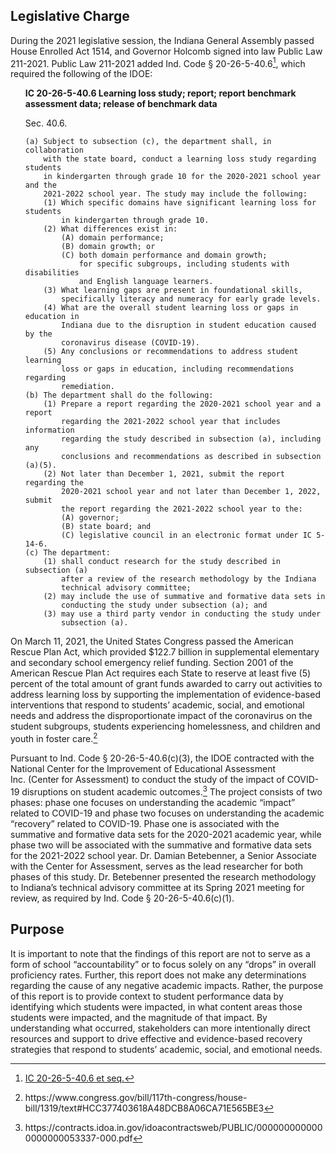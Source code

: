 ## Legislative Charge

During the 2021 legislative session, the Indiana General Assembly passed House
Enrolled Act 1514, and Governor Holcomb signed into law Public Law 211-2021. Public
Law 211-2021 added Ind. Code &sect; 20-26-5-40.6^[[IC 20-26-5-40.6 et seq.](http://iga.in.gov/legislative/laws/2021/ic/titles/020/#20-26-5-40.6)],
which required the following of the IDOE:


<ul>
<strong>IC 20-26-5-40.6	Learning loss study; report; report benchmark assessment data; release of benchmark data</strong>

Sec. 40.6.

	(a) Subject to subsection (c), the department shall, in collaboration
	    with the state board, conduct a learning loss study regarding students
	    in kindergarten through grade 10 for the 2020-2021 school year and the
	    2021-2022 school year. The study may include the following:
		(1) Which specific domains have significant learning loss for students
			in kindergarten through grade 10.
		(2) What differences exist in:
			(A) domain performance;
			(B) domain growth; or
			(C) both domain performance and domain growth;
				for specific subgroups, including students with disabilities
				and English language learners.
		(3) What learning gaps are present in foundational skills,
			specifically literacy and numeracy for early grade levels.
		(4) What are the overall student learning loss or gaps in education in
			Indiana due to the disruption in student education caused by the
			coronavirus disease (COVID-19).
		(5) Any conclusions or recommendations to address student learning
			loss or gaps in education, including recommendations regarding
			remediation.
	(b) The department shall do the following:
		(1) Prepare a report regarding the 2020-2021 school year and a report
			regarding the 2021-2022 school year that includes information
			regarding the study described in subsection (a), including any
			conclusions and recommendations as described in subsection (a)(5).
		(2) Not later than December 1, 2021, submit the report regarding the
			2020-2021 school year and not later than December 1, 2022, submit
			the report regarding the 2021-2022 school year to the:
			(A) governor;
			(B) state board; and
			(C) legislative council in an electronic format under IC 5-14-6.
	(c) The department:
		(1) shall conduct research for the study described in subsection (a)
			after a review of the research methodology by the Indiana
			technical advisory committee;
		(2) may include the use of summative and formative data sets in
			conducting the study under subsection (a); and
		(3) may use a third party vendor in conducting the study under
			subsection (a).

</ul>


On March 11, 2021, the United States Congress passed the American Rescue Plan Act,
which provided $122.7 billion in supplemental elementary and secondary school
emergency relief funding. Section 2001 of the American Rescue Plan Act requires
each State to reserve at least five (5) percent of the total amount of grant funds
awarded to carry out activities to address learning loss by supporting the
implementation of evidence-based interventions that respond to students’ academic,
social, and emotional needs and address the disproportionate impact of the coronavirus
on the student subgroups, students experiencing homelessness, and children and youth
in foster care.^[https://www.congress.gov/bill/117th-congress/house-bill/1319/text#HCC377403618A48DCB8A06CA71E565BE3]

Pursuant to Ind. Code &sect; 20-26-5-40.6(c)(3), the IDOE contracted with the
National Center for the Improvement of Educational Assessment Inc. (Center for
Assessment) to conduct the study of the impact of COVID-19 disruptions on student
academic outcomes.^[https://contracts.idoa.in.gov/idoacontractsweb/PUBLIC/0000000000000000000053337-000.pdf]
The project consists of two phases: phase one focuses on understanding the academic
"impact" related to COVID-19 and phase two focuses on understanding the academic
"recovery" related to COVID-19. Phase one is associated with the summative and
formative data sets for the 2020-2021 academic year, while phase two will be
associated with the summative and formative data sets for the 2021-2022 school
year. Dr. Damian Betebenner, a Senior Associate with the Center for Assessment,
serves as the lead researcher for both phases of this study. Dr. Betebenner
presented the research methodology to Indiana’s technical advisory committee at
its Spring 2021 meeting for review, as required by Ind. Code &sect; 20-26-5-40.6(c)(1).


## Purpose

It is important to note that the findings of this report are not to serve as a
form of school "accountability" or to focus solely on any "drops" in overall
proficiency rates. Further, this report does not make any determinations regarding
the cause of any negative academic impacts. Rather, the purpose of this report is
to provide context to student performance data by identifying which students were
impacted, in what content areas those students were impacted, and the magnitude
of that impact. By understanding what occurred, stakeholders can more intentionally
direct resources and support to drive effective and evidence-based recovery
strategies that respond to students’ academic, social, and emotional needs.
